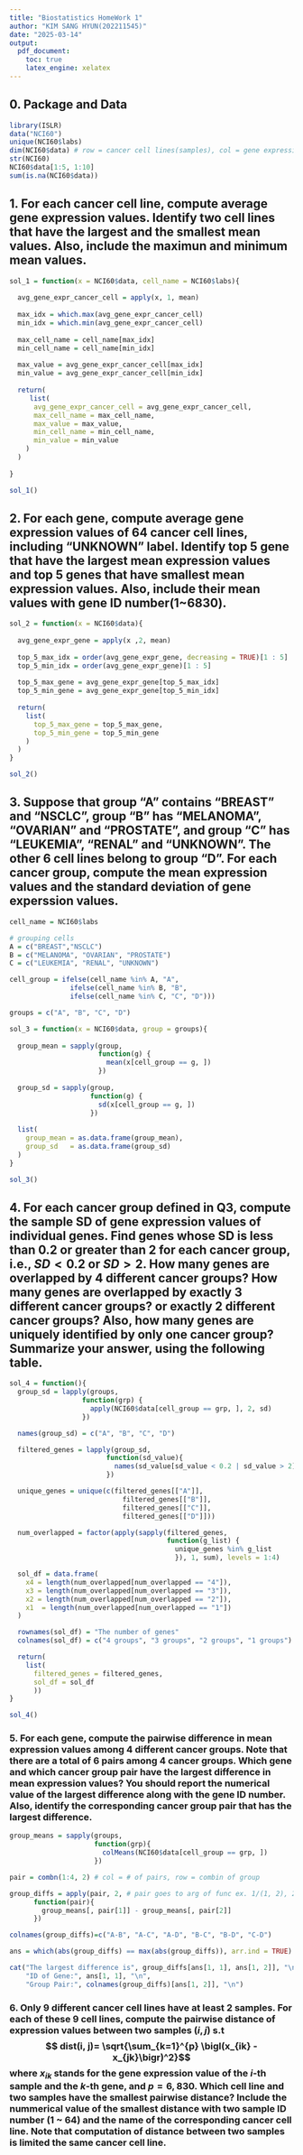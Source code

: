 ```yaml
---
title: "Biostatistics HomeWork 1"
author: "KIM SANG HYUN(202211545)"
date: "2025-03-14"
output:
  pdf_document:
    toc: true
    latex_engine: xelatex
---
```


## 0. Package and Data

```r
library(ISLR)
data("NCI60")
unique(NCI60$labs)
dim(NCI60$data) # row = cancer cell lines(samples), col = gene expression 
str(NCI60)
NCI60$data[1:5, 1:10]
sum(is.na(NCI60$data))
```

## 1. For each **cancer cell line**, compute average gene expression values. Identify **two cell lines** that have the largest and the smallest mean values. Also, include the maximun and minimum mean values.

```r
sol_1 = function(x = NCI60$data, cell_name = NCI60$labs){
  
  avg_gene_expr_cancer_cell = apply(x, 1, mean)
  
  max_idx = which.max(avg_gene_expr_cancer_cell)
  min_idx = which.min(avg_gene_expr_cancer_cell)
  
  max_cell_name = cell_name[max_idx]
  min_cell_name = cell_name[min_idx]
  
  max_value = avg_gene_expr_cancer_cell[max_idx]
  min_value = avg_gene_expr_cancer_cell[min_idx]
  
  return(
     list(
      avg_gene_expr_cancer_cell = avg_gene_expr_cancer_cell,
      max_cell_name = max_cell_name,
      max_value = max_value,
      min_cell_name = min_cell_name,
      min_value = min_value
    )
  )
  
}

sol_1()
```

## 2. For each **gene**, compute average gene expression values of 64 cancer cell lines, including "UNKNOWN" label. Identify **top 5 gene** that have the **largest mean expression values** and top 5 genes that have **smallest mean expression values**. Also, include their mean values with **gene ID number(1~6830)**.

```r
sol_2 = function(x = NCI60$data){
  
  avg_gene_expr_gene = apply(x ,2, mean)
  
  top_5_max_idx = order(avg_gene_expr_gene, decreasing = TRUE)[1 : 5]
  top_5_min_idx = order(avg_gene_expr_gene)[1 : 5]
  
  top_5_max_gene = avg_gene_expr_gene[top_5_max_idx]
  top_5_min_gene = avg_gene_expr_gene[top_5_min_idx]
  
  return(
    list(
      top_5_max_gene = top_5_max_gene,
      top_5_min_gene = top_5_min_gene
    )
  )
}

sol_2()
```

## 3. Suppose that group "A" contains "BREAST" and "NSCLC", group "B" has "MELANOMA", "OVARIAN" and "PROSTATE", and group "C" has "LEUKEMIA", "RENAL" and "UNKNOWN". The other 6 cell lines belong to group "D". For each cancer group, compute the mean expression values and the standard deviation of **gene experssion values**.

```r
cell_name = NCI60$labs

# grouping cells
A = c("BREAST","NSCLC")
B = c("MELANOMA", "OVARIAN", "PROSTATE")
C = c("LEUKEMIA", "RENAL", "UNKNOWN")

cell_group = ifelse(cell_name %in% A, "A",
               ifelse(cell_name %in% B, "B",
               ifelse(cell_name %in% C, "C", "D")))
```


```r
groups = c("A", "B", "C", "D")

sol_3 = function(x = NCI60$data, group = groups){
  
  group_mean = sapply(group, 
                      function(g) {
                        mean(x[cell_group == g, ])
                      })
  
  group_sd = sapply(group, 
                    function(g) {
                      sd(x[cell_group == g, ])
                    })
  
  list(
    group_mean = as.data.frame(group_mean),
    group_sd   = as.data.frame(group_sd)
  )
}

sol_3()

```




## 4. For each cancer group defined in Q3, compute the sample SD of gene expression values of individual genes. Find genes whose SD is less than 0.2 or greater than 2 for each cancer group, i.e., $SD < 0.2$ or $SD > 2$. How many genes are overlapped by 4 different cancer groups? How many genes are overlapped by exactly 3 different cancer groups? or exactly 2 different cancer groups? Also, how many genes are uniquely identified by only one cancer group? Summarize your answer, using the following table.

```r
sol_4 = function(){
  group_sd = lapply(groups,
                  function(grp) {
                    apply(NCI60$data[cell_group == grp, ], 2, sd)
                  })

  names(group_sd) = c("A", "B", "C", "D")

  filtered_genes = lapply(group_sd,
                        function(sd_value){
                          names(sd_value[sd_value < 0.2 | sd_value > 2])
                        })

  unique_genes = unique(c(filtered_genes[["A"]], 
                            filtered_genes[["B"]], 
                            filtered_genes[["C"]], 
                            filtered_genes[["D"]]))

  num_overlapped = factor(apply(sapply(filtered_genes, 
                                       function(g_list) {
                                         unique_genes %in% g_list
                                         }), 1, sum), levels = 1:4)

  sol_df = data.frame(
    x4 = length(num_overlapped[num_overlapped == "4"]),
    x3 = length(num_overlapped[num_overlapped == "3"]),
    x2 = length(num_overlapped[num_overlapped == "2"]),
    x1  = length(num_overlapped[num_overlapped == "1"])
  )

  rownames(sol_df) = "The number of genes"
  colnames(sol_df) = c("4 groups", "3 groups", "2 groups", "1 groups")

  return(
    list(
      filtered_genes = filtered_genes, 
      sol_df = sol_df
      ))
}

sol_4()
```



### 5. For each gene, compute the pairwise difference in mean expression values among 4 different cancer groups. Note that there are a total of 6 pairs among 4 cancer groups. Which gene and which cancer group pair have the largest difference in mean expression values? You should report the numerical value of the largest difference along with the gene ID number. Also, identify the corresponding cancer group pair that has the largest difference.


```r
group_means = sapply(groups, 
                     function(grp){
                       colMeans(NCI60$data[cell_group == grp, ])
                     })

pair = combn(1:4, 2) # col = # of pairs, row = combin of group

group_diffs = apply(pair, 2, # pair goes to arg of func ex. 1/(1, 2), 2/(1, 3)....
      function(pair){
        group_means[, pair[1]] - group_means[, pair[2]]
      })

colnames(group_diffs)=c("A-B", "A-C", "A-D", "B-C", "B-D", "C-D")

ans = which(abs(group_diffs) == max(abs(group_diffs)), arr.ind = TRUE) # arr.ind !!!!

cat("The largest difference is", group_diffs[ans[1, 1], ans[1, 2]], "\n",
    "ID of Gene:", ans[1, 1], "\n",
    "Group Pair:", colnames(group_diffs)[ans[1, 2]], "\n")

```


### 6. Only 9 different cancer cell lines have at least 2 samples. For each of these 9 cell lines, compute the pairwise distance of expression values between two samples $(i, j)$ s.t $$ dist(i, j)= \sqrt{\sum_{k=1}^{p} \bigl(x_{ik} - x_{jk}\bigr)^2}$$ where $x_{ik}$ stands for the gene expression value of the $i$-th sample and the $k$-th gene, and $p=6,830$. Which cell line and two samples have the smallest pairwise distance? Include the nummerical value of the smallest distance with two sample ID number (1 ~ 64) and the name of the corresponding cancer cell line. Note that computation of distance between two samples is limited the same cancer cell line.


















